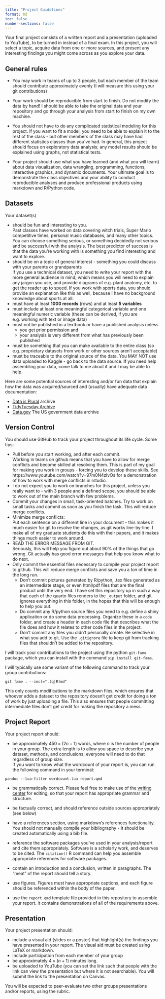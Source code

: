 ```yaml
---
title: "Project Guidelines"
format: md
toc: false
number-sections: false
---
```


Your final project consists of a written report and a presentation (uploaded to YouTube), to be turned in instead of a final exam. In this project, you will select a topic, acquire data from one or more sources, and present any interesting findings you might come across as you explore your data.

## General rules

- You may work in teams of up to 3 people, but each member of the team should contribute approximately evenly (I will measure this using your git contributions)

- Your work should be reproducible from start to finish. Do not modify the data by hand! I should be able to take the original data and your repository and go through your analysis from start to finish on my own machine.

- You should not have to do any complicated statistical modeling for this project. If you want to fit a model, you need to be able to explain it to the rest of the class - but other members of the class may have had different statistics classes than you've had. In general, this project should focus on exploratory data analysis; any model results should be explained using graphs, not statistical tests.

- Your project should use what you have learned (and what you will learn) about data visualization, data wrangling, programming, functions, interactive graphics, and dynamic documents. Your ultimate goal is to demonstrate the class objectives and your ability to conduct reproducible analyses and produce professional products using markdown and R/Python code. 

## Datasets
Your dataset(s)

- should be fun and interesting to you.    
Past classes have worked on data covering witch trials, Super Mario competitive times, personal music databases, and many other topics. You can choose something serious, or something decidedly not serious and be successful with the analysis. The best predictor of success is that the data you're working with is something you find interesting and want to explore.
- should be on a topic of general interest - something you could discuss with your parents or grandparents    
If you use a technical dataset, you need to write your report with the more general audience in mind, which means you will need to explain any jargon you use, and provide diagrams of e.g. plant anatomy, etc. to get the reader up to speed. If you work with sports data, you should provide an explanation like this as well, because I have no background knowledge about sports at all.
- must have at least **1000 records** (rows) and at least **5 variables**
- must include at least one meaningful categorical variable and one meaningful numeric variable (these can be derived, if you are e.g. working with text or image data)
- must not be published in a textbook or have a published analysis unless 
    - you get prior permission and 
    - your analysis is very different from what has previously been published
- must be something that you can make available to the entire class (so e.g. proprietary datasets from work or other sources aren't acceptable)
- must be traceable to the original source of the data. You MAY NOT use data uploaded to Kaggle - go back to the data source. If you need help assembling your data, come talk to me about it and I may be able to help.


Here are some potential sources of interesting and/or fun data that explain how the data was acquired/sourced and (usually) have adequate data documentation:

- [Data is Plural](https://docs.google.com/spreadsheets/d/1wZhPLMCHKJvwOkP4juclhjFgqIY8fQFMemwKL2c64vk/edit#gid=0) archive
- [TidyTuesday Archive](https://github.com/rfordatascience/tidytuesday)
- [Data.gov](https://catalog.data.gov/dataset) The US government data archive


## Version Control
You should use GitHub to track your project throughout its life cycle. Some tips:

- Pull before you start working, and after each commit.    
Working in teams on github means that you have to allow for merge conflicts and become skilled at resolving them. This is part of my goal for making you work in groups - forcing you to develop these skills. See https://www.youtube.com/watch?v=97m0N4zIvOs for a demonstration of how to work with merge conflicts in rstudio.
- I do not expect you to work on branches for this project, unless you really want to - with 3 people and a defined scope, you should be able to work out of the main branch with few problems.
- Commit your changes in small, task-oriented batches. Try to work on small tasks and commit as soon as you finish the task. This will reduce merge conflicts.
- Minimize merge conflicts:    
Put each sentence on a different line in your document - this makes it much easier for git to resolve the changes, as git works line-by-line. I make all of my graduate students do this with their papers, and it makes things much easier to work around.
- READ THE ERROR MESSAGE FROM GIT.    
Seriously, this will help you figure out about 90% of the things that go wrong. Git actually has good error messages that help you know what to do next.
- Only commit the essential files necessary to compile your project report to github. This will reduce merge conflicts and save you a *ton* of time in the long run. 
    - Don't commit pictures generated by R/python, .tex files generated as an intermediate stage, or even html/pdf files that are the final product until the very end. I have set this repository up in such a way that each of the quarto files renders to the `_output` folder, and git ignores everything in this folder, in the hopes that this will be enough to help you out.
    - Do commit any R/python source files you need to e.g. define a shiny application or do some data processing. Organize these in a `code` folder, and create a header in each code file that describes what the file does and how it relates to other code files in the project.
    - Don't commit any files you didn't personally create. Be selective in what you add to git. Use the `.gitignore` file to keep git from tracking files that shouldn't be added to the repository.


I will track your contributions to the project using the python `git-fame` package, which you can install with the command `pip install git-fame`. 

I will typically use some variant of the following command to track your group contributions: 
```
git fame . --incl=".(q|R)md"
```
This only counts modifications to the markdown files, which ensures that whoever adds a dataset to the repository doesn't get credit for doing a ton of work by just uploading a file. This also ensures that people committing intermediate files don't get credit for making the repository a mess.

## Project Report
Your project report should:

- be approximately $450\times(2n + 1)$ words, where $n$ is the number of people in your group. The extra length is to allow you space to describe your dataset, methods, and conclusions; everyone will need to do that regardless of group size.    
If you want to know what the wordcount of your report is, you can run the following command in your terminal:

```
pandoc --lua-filter wordcount.lua report.qmd
```

- be grammatically correct. Please feel free to make use of the [writing center](https://www.unl.edu/writing/) for editing, so that your report has appropriate grammar and structure.

- be factually correct, and should reference outside sources appropriately (see below)

- have a references section, using markdown's references functionality. You should not manually compile your bibliography - it should be created automatically using a bib file. 

- reference the software packages you've used in your analysis/report and cite them appropriately. Software is a scholarly work, and deserves to be cited. The `citation()` R command can help you assemble appropriate references for software packages.

- contain an introduction and a conclusion, written in paragraphs. The "meat" of the report should tell a story.

- use figures. Figures must have appropriate captions, and each figure should be referenced within the body of the paper. 

- use the `report.qmd` template file provided in this repository to assemble your report. It contains demonstrations of all of the requirements above.


## Presentation
Your project presentation should:

- include a visual aid (slides or a poster)  that highlight(s) the findings you have presented in your report. The visual aid must be created using LaTeX or markdown. 
- include participation from each member of your group
- be approximately $4\times(n+1)$ minutes long. 
- be uploaded to YouTube (you can set the link such that people with the link can view the presentation but where it is not searchable). You will submit the link to the presentation on Canvas.


You will be expected to peer-evaluate two other groups presentations and/or reports, using the rubric. 


